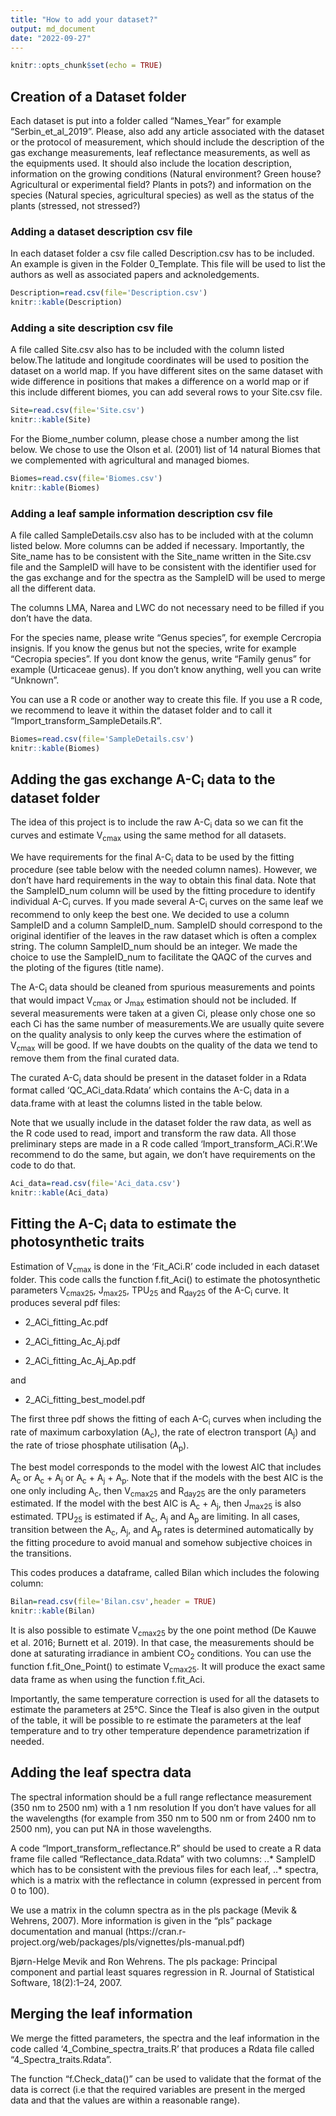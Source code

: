 ```yaml
---
title: "How to add your dataset?"
output: md_document
date: "2022-09-27"
---
```


```r
knitr::opts_chunk$set(echo = TRUE)
```

## Creation of a Dataset folder

Each dataset is put into a folder called "Names_Year" for example "Serbin_et_al_2019". 
Please, also add any article associated with the dataset or the protocol of measurement, which should include the description of the gas exchange measurements, leaf reflectance measurements, as well as the equipments used. It should also include the location description, information on the growing conditions (Natural environment? Green house? Agricultural or experimental field? Plants in pots?) and information on the species (Natural species, agricultural species) as well as the status of the plants (stressed, not stressed?)

### Adding a dataset description csv file

In each dataset folder a csv file called Description.csv has to be included. 
An example is given in the Folder 0_Template. This file will be used to list the authors as well as associated papers and acknoledgements.


```r
Description=read.csv(file='Description.csv')
knitr::kable(Description)
```

### Adding a site description csv file

A file called Site.csv also has to be included with the column listed below.The latitude and longitude coordinates will be used to position the dataset on a world map.
If you have different sites on the same dataset with wide difference in positions that makes a difference on a world map or if this include different biomes, you can add several rows to your Site.csv file.

```r
Site=read.csv(file='Site.csv')
knitr::kable(Site)
```

For the Biome_number column, please chose a number among the list below. We chose to use the Olson et al. (2001) list of 14 natural Biomes that we complemented with agricultural and managed biomes. 

```r
Biomes=read.csv(file='Biomes.csv')
knitr::kable(Biomes)
```

### Adding a leaf sample information description csv file

A file called SampleDetails.csv also has to be included with at the column listed below. More columns can be added if necessary.
Importantly, the Site_name has to be consistent with the Site_name written in the Site.csv file and the SampleID will have to be consistent with the identifier used for the gas exchange and for the spectra as the SampleID will be used to merge all the different data.

The columns LMA, Narea and LWC do not necessary need to be filled if you don't have the data.

For the species name, please write "Genus species", for exemple Cercropia insignis. If you know the genus but not the species, write for example "Cecropia species". If you dont know the genus, write "Family genus" for example (Urticaceae genus). If you don't know anything, well you can write "Unknown".


You can use a R code or another way to create this file. If you use a R code, we recommend to leave it within the dataset folder and to call it "Import_transform_SampleDetails.R".

```r
Biomes=read.csv(file='SampleDetails.csv')
knitr::kable(Biomes)
```


## Adding the gas exchange A-C<sub>i</sub> data to the dataset folder

The idea of this project is to include the raw A-C<sub>i</sub> data so we can fit the curves and estimate V<sub>cmax</sub> using the same method for all datasets.

We have requirements for the final A-C<sub>i</sub> data to be used by the fitting procedure (see table below with the needed column names). However, we don't have hard requirements in the way to obtain this final data. Note that the SampleID_num column will be used by the fitting procedure to identify individual A-C<sub>i</sub> curves. If you made several A-C<sub>i</sub> curves on the same leaf we recommend to only keep the best one. We decided to use a column SampleID and a column SampleID_num. SampleID should correspond to the original identifier of the leaves in the raw dataset which is often a complex string. The column SampleID_num should be an integer. We made the choice to use the SampleID_num to facilitate the QAQC of the curves and the ploting of the figures (title name). 

The A-C<sub>i</sub> data should be cleaned from spurious measurements and points that would impact V<sub>cmax</sub> or J<sub>max</sub> estimation should not be included. If several measurements were taken at a given Ci, please only chose one so each Ci has the same number of measurements.We are usually quite severe on the quality analysis to only keep the curves where the estimation of V<sub>cmax</sub> will be good. If we have doubts on the quality of the data we tend to remove them from the final curated data.

The curated A-C<sub>i</sub> data should be present in the dataset folder in a Rdata format called 'QC_ACi_data.Rdata' which contains the A-C<sub>i</sub> data in a data.frame with at least the columns listed in the table below.

Note that we usually include in the dataset folder the raw data, as well as the R code used to read, import and transform the raw data. All those preliminary steps are made in a R code called 'Import_transform_ACi.R'.We recommend to do the same, but again, we don't have requirements on the code to do that.


```r
Aci_data=read.csv(file='Aci_data.csv')
knitr::kable(Aci_data)
```



## Fitting the A-C<sub>i</sub> data to estimate the photosynthetic traits

Estimation of V<sub>cmax</sub> is done in the 'Fit_ACi.R' code included in each dataset folder.
This code calls the function f.fit_Aci() to estimate the photosynthetic parameters V<sub>cmax25</sub>, J<sub>max25</sub>, TPU<sub>25</sub> and R<sub>day25</sub> of the A-C<sub>i</sub> curve.  It produces several pdf files:

-   2_ACi_fitting_Ac.pdf

-   2_ACi_fitting_Ac_Aj.pdf

-   2_ACi_fitting_Ac_Aj_Ap.pdf

and

-   2_ACi_fitting_best_model.pdf

The first three pdf shows the fitting of each A-C<sub>i</sub> curves when including the rate of maximum carboxylation (A<sub>c</sub>), the rate of electron transport (A<sub>j</sub>) and the rate of triose phosphate utilisation (A<sub>p</sub>).

The best model corresponds to the model with the lowest AIC that includes A<sub>c</sub> or A<sub>c</sub> + A<sub>j</sub> or A<sub>c</sub> + A<sub>j</sub> + A<sub>p</sub>. Note that if the models with the best AIC is the one only including A<sub>c</sub>, then V<sub>cmax25</sub> and R<sub>day25</sub> are the only parameters estimated. If the model with the best AIC is A<sub>c</sub> + A<sub>j</sub>, then J<sub>max25</sub> is also estimated. TPU<sub>25</sub> is estimated if A<sub>c</sub>, A<sub>j</sub> and A<sub>p</sub> are limiting. In all cases, transition between the A<sub>c</sub>, A<sub>j</sub>, and A<sub>p</sub> rates is determined automatically by the fitting procedure to avoid manual and somehow subjective choices in the transitions.

This codes produces a dataframe, called Bilan which includes the folowing column: 

```r
Bilan=read.csv(file='Bilan.csv',header = TRUE)
knitr::kable(Bilan)
```

It is also possible to estimate V<sub>cmax25</sub> by the one point method (De Kauwe et al. 2016; Burnett et al. 2019).
In that case, the measurements should be done at saturating irradiance in ambient CO<sub>2</sub> conditions. You can use the function f.fit_One_Point() to estimate V<sub>cmax25</sub>. It will produce the exact same data frame as when using the function f.fit_Aci.

Importantly, the same temperature correction is used for all the datasets to estimate the parameters at 25°C. Since the Tleaf is also given in the output of the table, it will be possible to re estimate the parameters at the leaf temperature and to try other temperature dependence parametrization if needed.

## Adding the leaf spectra data

The spectral information should be a full range reflectance measurement (350 nm to 2500 nm) with a 1 nm resolution
If you don't have values for all the wavelengths (for example from 350 nm to 500 nm or from 2400 nm to 2500 nm), you can put NA in those wavelengths. 

A code "Import_transform_reflectance.R" should be used to create a R data frame file called "Reflectance_data.Rdata" with two columns: 
..* SampleID which has to be consistent with the previous files for each leaf,
..* spectra, which is a matrix with the reflectance in column (expressed in percent from 0 to 100).

We use a matrix in the column spectra as in the pls package (Mevik & Wehrens, 2007). More information is given in the "pls" package documentation and manual (https://cran.r-project.org/web/packages/pls/vignettes/pls-manual.pdf)

Bjørn-Helge Mevik and Ron Wehrens. The pls package: Principal component and partial
least squares regression in R. Journal of Statistical Software, 18(2):1–24, 2007.



## Merging the leaf information

We merge the fitted parameters, the spectra and the leaf information in the code called '4_Combine_spectra_traits.R' that produces a Rdata file called "4_Spectra_traits.Rdata".

The function "f.Check_data()" can be used to validate that the format of the data is correct (i.e that the required variables are present in the merged data and that the values are within a reasonable range).

